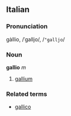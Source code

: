 ==Italian==
===Pronunciation===
gàllio, /ˈgalljo/, /<tt>"galljo</tt>/
===Noun===
'''gallio''' ''m''

# [[gallium]]

===Related terms===
*[[gallico]]